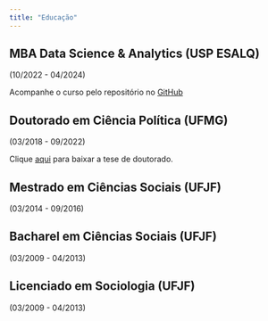 ```yaml
---
title: "Educação"
---
```



## **MBA Data Science & Analytics (USP ESALQ)**

(10/2022 - 04/2024)

Acompanhe o curso pelo repositório no [GitHub](https://github.com/mathpol/Data-Sci-Analytics-MBA-USP)

## **Doutorado em Ciência Política (UFMG)**

(03/2018 - 09/2022)

Clique [aqui](https://drive.google.com/file/d/1bReOqINuA9MNKWw3DTVTIul-TG_SGWhH/view?usp=sharing) para baixar a tese de doutorado.


## **Mestrado em Ciências Sociais (UFJF)**

(03/2014 - 09/2016)

## **Bacharel em Ciências Sociais (UFJF)**

(03/2009 - 04/2013)

## **Licenciado em Sociologia (UFJF)**

(03/2009 - 04/2013)
